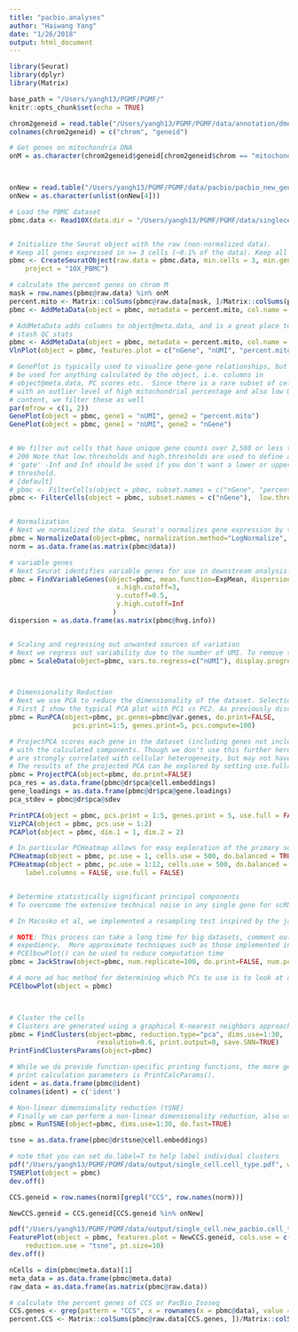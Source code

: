 ```yaml
---
title: "pacbio.analyses"
author: "Haiwang Yang"
date: "1/26/2018"
output: html_document
---
```


```r
library(Seurat)
library(dplyr)
library(Matrix)

base_path = "/Users/yangh13/PGMF/PGMF/"
knitr::opts_chunk$set(echo = TRUE)
```

```r
chrom2geneid = read.table("/Users/yangh13/PGMF/PGMF/data/annotation/dmel.v3_plus_pacbio.chrom2geneid")
colnames(chrom2geneid) = c("chrom", "geneid")

# Get genes on mitochondria DNA
onM = as.character(chrom2geneid$geneid[chrom2geneid$chrom == "mitochondrion_genome"])



onNew = read.table("/Users/yangh13/PGMF/PGMF/data/pacbio/pacbio_new_gene_model.bam.bed")
onNew = as.character(unlist(onNew[4]))


```




```r
# Load the PBMC dataset
pbmc.data <- Read10X(data.dir = "/Users/yangh13/PGMF/PGMF/data/singlecell/testis1/outs/filtered_gene_bc_matrices/dmel_v3_plus_pacbio")


# Initialize the Seurat object with the raw (non-normalized data).
# Keep all genes expressed in >= 3 cells (~0.1% of the data). Keep all cells with at least 200 detected genes
pbmc <- CreateSeuratObject(raw.data = pbmc.data, min.cells = 3, min.genes = 200, 
    project = "10X_PBMC")

# calculate the percent genes on chrom M
mask = row.names(pbmc@raw.data) %in% onM
percent.mito <- Matrix::colSums(pbmc@raw.data[mask, ]/Matrix::colSums(pbmc@raw.data)) * 100
pbmc <- AddMetaData(object = pbmc, metadata = percent.mito, col.name = "percent_mito")

# AddMetaData adds columns to object@meta.data, and is a great place to
# stash QC stats
pbmc <- AddMetaData(object = pbmc, metadata = percent.mito, col.name = "percent.mito")
VlnPlot(object = pbmc, features.plot = c("nGene", "nUMI", "percent.mito"), nCol = 3)

# GenePlot is typically used to visualize gene-gene relationships, but can
# be used for anything calculated by the object, i.e. columns in
# object@meta.data, PC scores etc.  Since there is a rare subset of cells
# with an outlier level of high mitochondrial percentage and also low UMI
# content, we filter these as well
par(mfrow = c(1, 2))
GenePlot(object = pbmc, gene1 = "nUMI", gene2 = "percent.mito")
GenePlot(object = pbmc, gene1 = "nUMI", gene2 = "nGene")


# We filter out cells that have unique gene counts over 2,500 or less than
# 200 Note that low.thresholds and high.thresholds are used to define a
# 'gate' -Inf and Inf should be used if you don't want a lower or upper
# threshold.
# [default] 
# pbmc <- FilterCells(object = pbmc, subset.names = c("nGene", "percent.mito"), low.thresholds = c(200, -Inf), high.thresholds = c(2500, 0.05))
pbmc <- FilterCells(object = pbmc, subset.names = c("nGene"),  low.thresholds = c(200), high.thresholds = c(6000))


# Normalization
# Next we normalized the data. Seurat's normalizes gene expression by the total expression for each cell, multiplies by a scaling factors (10,000), and takes the natural log.
pbmc = NormalizeData(object=pbmc, normalization.method="LogNormalize", scale.factor=1e4)
norm = as.data.frame(as.matrix(pbmc@data))

```


```r
# variable genes
# Next Seurat identifies variable genes for use in downstream analysis. For doing differential expression and clustering focusing on the variable genes speeds up analysis. First, average expression and dispersion (variation) are calculated for each gene. Then genes are binned controlling for the relationship between variability and average expression. Here we select genes (n=2,588) in the white area to carry through to the analysis.
pbmc = FindVariableGenes(object=pbmc, mean.function=ExpMean, dispersion.function=LogVMR, do.plot=FALSE,x.low.cutoff=0.01, 
                           x.high.cutoff=3, 
                           y.cutoff=0.5,
                           y.high.cutoff=Inf
                          )
dispersion = as.data.frame(as.matrix(pbmc@hvg.info))


# Scaling and regressing out unwanted sources of variation
# Next we regress out variability due to the number of UMI. To remove these 'unwanted' sources of variability, Seurat constructs a linear model and predicts gene expression based on the selected variables (i.e., nUMI). The scaled z-scores of the residuals are then used for dimensionality reduction and clustering.
pbmc = ScaleData(object=pbmc, vars.to.regress=c("nUMI"), display.progress=FALSE)



# Dimensionality Reduction
# Next we use PCA to reduce the dimensionality of the dataset. Selection of the number of principal components can be tricky. Here I looked at a variety of metrics and selected 30 PC's for use in remaining analysis.
# First I show the typical PCA plot with PC1 vs PC2. As previously discussed, most genes have very low expression/variability and end up clustered near 0. There is a set of a few genes that show a lot of spread on PC1 and a different set that show spread on PC2. Next, I show the top 30 genes with the largest loadings for PC1 and PC2. These genes should be the most variable genes in the data set. Most of them are CGS, but vas stands out. Looking at the Elbow plot and Jackstraw plots, using 30 PCs seems reasonable.
pbmc = RunPCA(object=pbmc, pc.genes=pbmc@var.genes, do.print=FALSE, 
                pcs.print=1:5, genes.print=5, pcs.compute=100)

# ProjectPCA scores each gene in the dataset (including genes not included in the PCA) based on their correlation
# with the calculated components. Though we don't use this further here, it can be used to identify markers that
# are strongly correlated with cellular heterogeneity, but may not have passed through variable gene selection.
# The results of the projected PCA can be explored by setting use.full=T in the functions above
pbmc = ProjectPCA(object=pbmc, do.print=FALSE)
pca_res = as.data.frame(pbmc@dr$pca@cell.embeddings)
gene_loadings = as.data.frame(pbmc@dr$pca@gene.loadings)
pca_stdev = pbmc@dr$pca@sdev

PrintPCA(object = pbmc, pcs.print = 1:5, genes.print = 5, use.full = FALSE)
VizPCA(object = pbmc, pcs.use = 1:2)
PCAPlot(object = pbmc, dim.1 = 1, dim.2 = 2)

# In particular PCHeatmap allows for easy exploration of the primary sources of heterogeneity in a dataset, and can be useful when trying to decide which PCs to include for further downstream analyses. Both cells and genes are ordered according to their PCA scores. Setting cells.use to a number plots the ‘extreme’ cells on both ends of the spectrum, which dramatically speeds plotting for large datasets. Though clearly a supervised analysis, we find this to be a valuable tool for exploring correlated gene sets.
PCHeatmap(object = pbmc, pc.use = 1, cells.use = 500, do.balanced = TRUE, label.columns = FALSE)
PCHeatmap(object = pbmc, pc.use = 1:12, cells.use = 500, do.balanced = TRUE, 
    label.columns = FALSE, use.full = FALSE)


# Determine statistically significant principal components
# To overcome the extensive technical noise in any single gene for scRNA-seq data, Seurat clusters cells based on their PCA scores, with each PC essentially representing a ‘metagene’ that combines information across a correlated gene set. Determining how many PCs to include downstream is therefore an important step.

# In Macosko et al, we implemented a resampling test inspired by the jackStraw procedure. We randomly permute a subset of the data (1% by default) and rerun PCA, constructing a ‘null distribution’ of gene scores, and repeat this procedure. We identify ‘significant’ PCs as those who have a strong enrichment of low p-value genes.

# NOTE: This process can take a long time for big datasets, comment out for
# expediency.  More approximate techniques such as those implemented in
# PCElbowPlot() can be used to reduce computation time
pbmc = JackStraw(object=pbmc, num.replicate=100, do.print=FALSE, num.pc=40)

# A more ad hoc method for determining which PCs to use is to look at a plot of the standard deviations of the principle components and draw your cutoff where there is a clear elbow in the graph. This can be done with PCElbowPlot. In this example, it looks like the elbow would fall around PC 9.
PCElbowPlot(object = pbmc)



# Cluster the cells
# Clusters are generated using a graphical K-nearest neighbors approach. This approach draws edges between cells with a similar expression pattern. It then tries to partition connected cells based on their local neighborhoods. For clustering I use the 30 PCs.
pbmc = FindClusters(object=pbmc, reduction.type="pca", dims.use=1:30, 
                      resolution=0.6, print.output=0, save.SNN=TRUE)
PrintFindClustersParams(object=pbmc)

# While we do provide function-specific printing functions, the more general function to
# print calculation parameters is PrintCalcParams().
ident = as.data.frame(pbmc@ident)
colnames(ident) = c('ident')

# Non-linear dimensionality reduction (tSNE)
# Finally we can perform a non-linear dimensionality reduction, also using the PCs, and project these into 2-dimensional space using tSNE.
pbmc = RunTSNE(object=pbmc, dims.use=1:30, do.fast=TRUE)

tsne = as.data.frame(pbmc@dr$tsne@cell.embeddings)

# note that you can set do.label=T to help label individual clusters
pdf("/Users/yangh13/PGMF/PGMF/data/output/single_cell.cell_type.pdf", width=5, height=2.5, onefile = FALSE, useDingbats = FALSE)
TSNEPlot(object = pbmc)
dev.off()

CCS.geneid = row.names(norm)[grepl("CCS", row.names(norm))]

NewCCS.geneid = CCS.geneid[CCS.geneid %in% onNew]

pdf("/Users/yangh13/PGMF/PGMF/data/output/single_cell.new_pacbio.cell_type.pdf", width=100, height=100)
FeaturePlot(object = pbmc, features.plot = NewCCS.geneid, cols.use = c("grey", "red"), 
    reduction.use = "tsne", pt.size=10)
dev.off()


```

```r
nCells = dim(pbmc@meta.data)[1]
meta_data = as.data.frame(pbmc@meta.data)
raw_data = as.data.frame(as.matrix(pbmc@raw.data))
```


```r
# calculate the percent genes of CCS or PacBio_Isoseq
CCS.genes <- grep(pattern = "CCS", x = rownames(x = pbmc@data), value = TRUE)
percent.CCS <- Matrix::colSums(pbmc@raw.data[CCS.genes, ])/Matrix::colSums(pbmc@raw.data)

```

